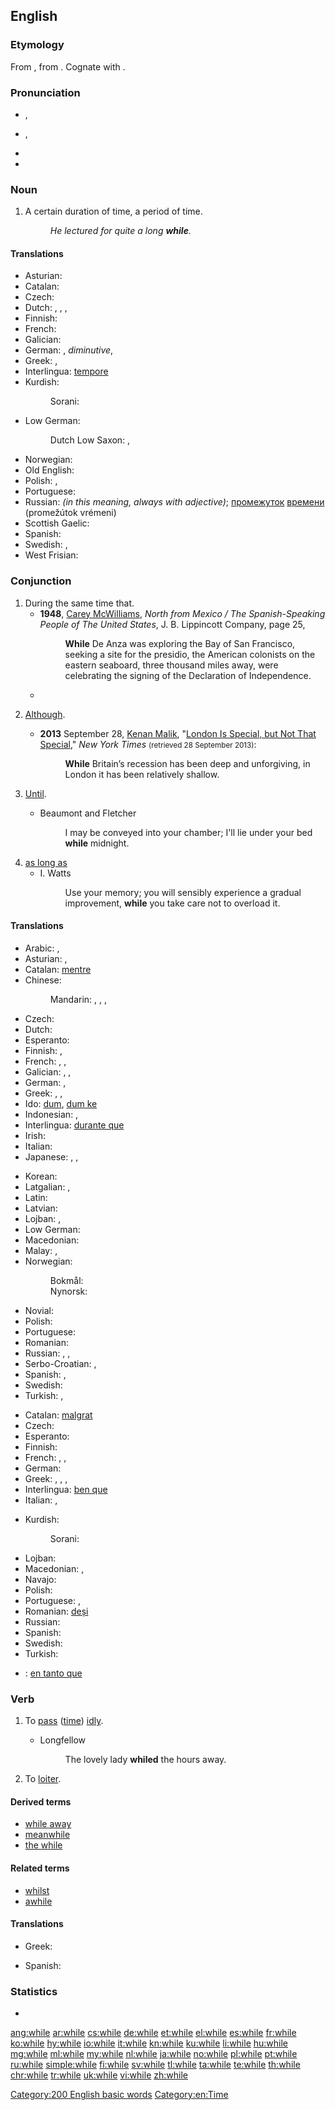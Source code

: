 ==English==

===Etymology===
From {{etyl|ang|en}} {{term/t|ang|hwīl}}, from {{etyl|gem-pro|en}} {{term/t|gem-pro|*hwīlō}}. Cognate with {{etyl|nds|-}} {{term|wil|lang=nds}}.

===Pronunciation===
* {{a|UK}} {{IPA|/ʍaɪl/}}, {{X-SAMPA|/WaIl/}}
* {{a|US}} {{IPA|/waɪl/}}, {{X-SAMPA|/waIl/}}
* {{audio|en-us-while.ogg|Audio (US)}}
* {{rhymes|aɪl}}

===Noun===
{{en-noun}}

# A certain duration of time, a period of time.
#: ''He lectured for quite a long '''while'''.''

====Translations====
{{trans-top|certain duration of time, a period of time}}
* Asturian: {{t+|ast|ratu|m}}
* Catalan: {{t|ca|estona|f}}
* Czech: {{t+|cs|chvíle|f}}
* Dutch: {{t+|nl|tijdje|n}}, {{t+|nl|momentje|n}}, {{t|nl|een hele tijd|m}}, {{t+|nl|poosje|n}}
* Finnish: {{t+|fi|aika}}
* French: {{t+|fr|moment|m}}
* Galician: {{t+|gl|tempo|m}}
* German: {{t+|de|Weile|f}}, {{t+|de|Weilchen|n}} ''diminutive'', {{t+|de|Zeitspanne|f}}
* Greek: {{t+|el|διάστημα|n|tr=diástima|sc=Grek}}, {{t+|el|χρόνος|m|tr=chrónos|sc=Grek}}
* Interlingua: [[tempore]]
* Kurdish:
*: Sorani: {{t|ku|sc=ku-Arab|ماوه‌}}
{{trans-mid}}
* Low German:
*: Dutch Low Saxon: {{t|nds-nl|zet|m}} {{qualifier|Gronings}}, {{t|nds-nl|zetje|n}} {{qualifier|Gronings}}
* Norwegian: {{t+|no|stund|m}}
* Old English: {{t|ang|þrāg|f}}
* Polish: {{t+|pl|chwila|f}}, {{t|pl|jakiś czas|m}}
* Portuguese: {{t+|pt|tempo|m}}
* Russian: {{t+|ru|время|n|tr=vrémja}} ''(in this meaning, always with adjective)''; [[промежуток]] [[время|времени]] (promežútok vrémeni) {{g|m}}
* Scottish Gaelic: {{qualifier|short}} {{t|gd|greis|f}}
* Spanish: {{t+|es|rato|m}}
* Swedish: {{t+|sv|stund|c}}, {{t+|sv|tag|n}}
* West Frisian: {{t|fy|skoft|n}}
{{trans-bottom}}

===Conjunction===
{{wikipedia}}
{{en-con}}

# During the same time that.
#* '''1948''', [[w:Carey McWilliams (journalist)|Carey McWilliams]], ''North from Mexico / The Spanish-Speaking People of The United States'', J. B. Lippincott Company, page 25,
#*: '''While''' De Anza was exploring the Bay of San Francisco, seeking a site for the presidio, the American colonists on the eastern seaboard, three thousand miles away, were celebrating the signing of the Declaration of Independence.
#*{{quote-magazine|date=2013-06-07|author=David Simpson
|volume=188|issue=26|page=36|magazine={{w|The Guardian Weekly}}
|title=[http://www.guardian.co.uk/books/2013/may/18/falling-upwards-richard-holmes-review Fantasy of navigation]
|passage=Like most human activities, ballooning has sponsored heroes and hucksters and a good deal in between. For every dedicated scientist patiently recording atmospheric pressure and wind speed '''while''' shivering at high altitudes, there is a carnival barker with a bevy of pretty girls willing to dangle from a basket or parachute down to earth.}}
#: {{usex|He was sleeping '''while''' I was singing.|lang=en}}
# [[although|Although]].
#: {{usex|This case, '''while''' interesting, is a bit frustrating.|lang=en}}
#* '''2013''' September 28, [[w:Kenan Malik|Kenan Malik]], "[http://www.nytimes.com/2013/09/29/opinion/sunday/london-is-special-but-not-that-special.html?ref=opinion London Is Special, but Not That Special]," ''New York Times'' <small>(retrieved 28 September 2013)</small>:
#*: '''While''' Britain’s recession has been deep and unforgiving, in London it has been relatively shallow.
# {{context|Northern England|Scotland|lang=en}} [[until|Until]].
#* Beaumont and Fletcher
#*: I may be conveyed into your chamber; I'll lie under your bed '''while''' midnight.
#: {{usex|I'll wait '''while''' you've finished painting.|lang=en}}
# [[as long as]]
#* I. Watts
#*: Use your memory; you will sensibly experience a gradual improvement, '''while''' you take care not to overload it.

====Translations====
{{trans-top|during the same time that}}
* Arabic: {{t|ar|بينما|tr=baynámaa}}, {{t|ar|عندما|tr=3indámaa}}
* Asturian: {{t|ast|mientres}}, {{t|ast|dun}}
* Catalan: [[mentre]]
* Chinese:
*: Mandarin: {{t|cmn|時候|alt=...的時候|sc=Hani}}, {{t|cmn|时候|alt=...的时候|tr=...de shíhou|sc=Hani}}, {{t|cmn|當|sc=Hani}}, {{t|cmn|当|tr=dāng|sc=Hani}}
* Czech: {{t+|cs|zatímco}}
* Dutch: {{t+|nl|terwijl}}
* Esperanto: {{t|eo|dum}}
* Finnish: {{t|fi|sillä aikaa kun}}, {{t|fi|samaan aikaan kun}}
* French: {{t+|fr|pendant que}}, {{t+|fr|tant|alt=tant que}}, {{t+|fr|tandis que}}
* Galician: {{t+|gl|mentres}}, {{t+|gl|entrementres}}, {{t+|gl|namentres}}
* German: {{t+|de|während}}, {{t+|de|solange}}
* Greek: {{t+|el|καθώς|tr=kathós}}, {{t+|el|ενώ|tr=enó}}, {{t+|el|ενόσω|tr=enóso}}
* Ido: [[dum]], [[dum ke]]
* Indonesian: {{t+|id|sementara}}, {{t+|id|seraya}}
* Interlingua: [[durante que]]
* Irish: {{t+|ga|agus}}
* Italian: {{t+|it|mentre}}
* Japanese: {{t+|ja|間|alt=...間に|tr=...あいだに, ...aida-ni}}, {{t+|ja|時|alt=...時に|tr=...ときに, ...toki-ni}}, {{t|ja|...ながら|tr=...nagara|sc=Jpan}}
{{trans-mid}}
* Korean: {{t|ko|하는 동안|tr=haneun dong-an|sc=Hang}}
* Latgalian: {{t|ltg|cikom}}, {{t|ltg|koleņ}}
* Latin: {{t+|la|dum}}
* Latvian: {{t|lv|kamēr}}
* Lojban: {{qual|any event}} {{t|jbo|calonu}}, {{qual|specific event}} {{t|jbo|calenu}}
* Low German: {{t|nds|wil}}
* Macedonian: {{t|mk|додека|tr=dódeka|sc=Cyrl}}
* Malay: {{t|ms|semasa}}, {{t|ms|sementara}}
* Norwegian:
*: Bokmål: {{t+|no|mens}}
*: Nynorsk: {{t+|no|medan}} <!-- nn.wiktionary is dead and has only got around 100 entries. Both languages are therefore allowed (and in use) on no.wiktionary, that's why it's not linked to nn.wiktionary -->
* Novial: {{t|nov|durant ke}}
* Polish: {{t+|pl|gdy}}
* Portuguese: {{t+|pt|enquanto}}
* Romanian: {{t|ro|în timp ce}}
* Russian: {{t+|ru|пока|tr=poká}}, {{t|ru|до тех пор, пока|tr=do tex por, poká}}, {{t|ru|в то время, как|tr=v to vrémja, kak}}
* Serbo-Croatian: {{t|sh|док|sc=Cyrl}}, {{t|sh|dok}}
* Spanish: {{t+|es|mientras|alt=mientras que}}, {{t|es|siempre y cuando}}
* Swedish: {{t+|sv|medan}}
* Turkish: {{t|tr|-ken}}, {{t+|tr|iken}}
{{trans-bottom}}

{{trans-top|although}}
* Catalan: [[malgrat]]
* Czech: {{t+|cs|byť}}
* Esperanto: {{t|eo|kvankam}}
* Finnish: {{t+|fi|vaikka}}
* French: {{t+|fr|tandis que}}, {{t+|fr|bien que}}, {{t+|fr|quoique}}
* German: {{t+|de|obwohl}}
* Greek: {{t+|el|ενώ|tr=enó|sc=Grek}}, {{t+|el|καίτοι|tr=kaítoi|sc=Grek}}, {{t+|el|αν και|tr=an kaí|sc=Grek}}, {{t+|el|μολονότι|tr=molonóti|sc=Grek}}
* Interlingua: [[ben que]]
* Italian: {{t+|it|malgrado}}, {{t+|it|benché}}
{{trans-mid}}
* Kurdish:
*: Sorani: {{t|ku|sc=ku-Arab|ئه‌گه‌رچی}}
* Lojban: {{t|jbo|ju'aku'i}}
* Macedonian: {{t|mk|иако|tr=íako|sc=Cyrl}}, {{t|mk|макар|tr=mákar|sc=Cyrl}}
* Navajo: {{t|nv|yínee'}}
* Polish: {{t+|pl|chociaż}}
* Portuguese: {{t+|pt|embora}}, {{t+|pt|malgrado}}
* Romanian: [[deși]]
* Russian: {{t+|ru|хотя|tr=xotjá}}
* Spanish: {{t+|es|aunque}}
* Swedish: {{t+|sv|fastän}}
* Turkish: {{t+|tr|rağmen}}
{{trans-bottom}}

{{trans-see|until}}

{{checktrans-top}}
{{trans-mid}}
* {{ttbc|es}}: [[en tanto que]]
{{trans-bottom}}

===Verb===
{{en-verb|whil|es}}

# {{context|transitive|lang=en}} To [[pass]] ([[time]]) [[idly]].
#* Longfellow
#*: The lovely lady '''whiled''' the hours away.
# To [[loiter]].
#: {{rfquotek|Spectator}}

====Derived terms====
* [[while away]]
* [[meanwhile]]
* [[the while]]

====Related terms====
* [[whilst]]
* [[awhile]]

====Translations====
{{trans-top|to pass time idly}}
* Greek: {{t+|el|περνώ|tr=pernó|sc=Grek}}
{{trans-mid}}
* Spanish: {{t+|es|vagar}}
{{trans-bottom}}

===Statistics===
* {{rank|people|still|just|143|while|again|also|away}}

[[Category:200 English basic words]]
[[Category:en:Time]]

[[ang:while]]
[[ar:while]]
[[cs:while]]
[[de:while]]
[[et:while]]
[[el:while]]
[[es:while]]
[[fr:while]]
[[ko:while]]
[[hy:while]]
[[io:while]]
[[it:while]]
[[kn:while]]
[[ku:while]]
[[li:while]]
[[hu:while]]
[[mg:while]]
[[ml:while]]
[[my:while]]
[[nl:while]]
[[ja:while]]
[[no:while]]
[[pl:while]]
[[pt:while]]
[[ru:while]]
[[simple:while]]
[[fi:while]]
[[sv:while]]
[[tl:while]]
[[ta:while]]
[[te:while]]
[[th:while]]
[[chr:while]]
[[tr:while]]
[[uk:while]]
[[vi:while]]
[[zh:while]]